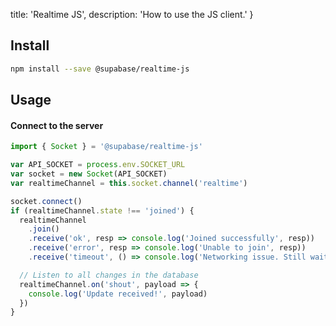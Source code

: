   title: 'Realtime JS',
  description: 'How to use the JS client.'
}


## Install

```sh
npm install --save @supabase/realtime-js
```

## Usage 

#### Connect to the server

```js
import { Socket } = '@supabase/realtime-js'

var API_SOCKET = process.env.SOCKET_URL
var socket = new Socket(API_SOCKET)
var realtimeChannel = this.socket.channel('realtime')

socket.connect()
if (realtimeChannel.state !== 'joined') {
  realtimeChannel
    .join()
    .receive('ok', resp => console.log('Joined successfully', resp))
    .receive('error', resp => console.log('Unable to join', resp))
    .receive('timeout', () => console.log('Networking issue. Still waiting...'))

  // Listen to all changes in the database
  realtimeChannel.on('shout', payload => {
    console.log('Update received!', payload)
  })
}
```